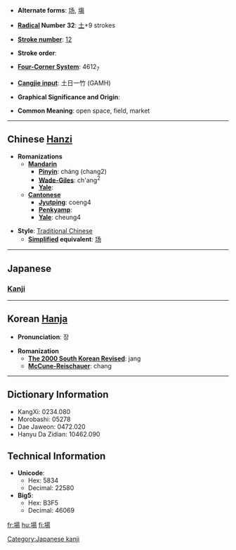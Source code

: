 * '''Alternate forms''': [[场]], [[塲]]

* '''[[Wiktionary:Chinese radical index| Radical]] Number 32''': [[Wiktionary:Chinese radical index 土|土]]+9 strokes

* '''[[Wiktionary:Chinese total strokes index|Stroke number]]''': [[Wiktionary:Chinese total strokes index 12|12]]

* '''Stroke order''': 

* '''[[Wiktionary:Chinese four corner index|Four-Corner System]]''': 4612<sub>7</sub>

* '''[[Wiktionary:Chinese Cangjie index|Cangjie input]]''': 土日一竹 (GAMH)

* '''Graphical Significance and Origin''': 

* '''Common Meaning''': open space, field, market

----

== Chinese [[Hanzi]] ==

* '''Romanizations'''
** '''[[Mandarin]]'''
*** '''[[Pinyin]]''': cháng (chang2)
*** '''[[Wade-Giles]]''': ch'ang<sup>2</sup>
*** '''[[Yale]]''': 
** '''[[Cantonese]]'''
*** '''[[Jyutping]]''': coeng4
*** '''[[Penkyamp]]''': 
*** '''[[Yale]]''': cheung4

* '''Style''': [[Traditional Chinese]] 
** '''[[Simplified Chinese|Simplified]] equivalent''': [[场]]


----

==Japanese==
===[[Kanji]]===
{{kanji
| on readings=[[じょう]] (jō)
| kun readings=[[ば]] (ba)}}


----

== Korean [[Hanja]] ==

* '''Pronunciation''': 장

* '''Romanization'''
** '''[[The 2000 South Korean Revised Romanization|The 2000 South Korean Revised]]''': jang
** '''[[McCune-Reischauer]]''': chang

----

== Dictionary Information ==

* KangXi: 0234.080
* Morobashi: 05278
* Dae Jaweon: 0472.020
* Hanyu Da Zidian: 10462.090

== Technical Information ==

* '''Unicode''':
** Hex: 5834
** Decimal: 22580
* '''Big5''':
** Hex: B3F5
** Decimal: 46069

[[Category:Japanese kanji]]

[[fr:場]]
[[hu:場]]
[[fi:場]]